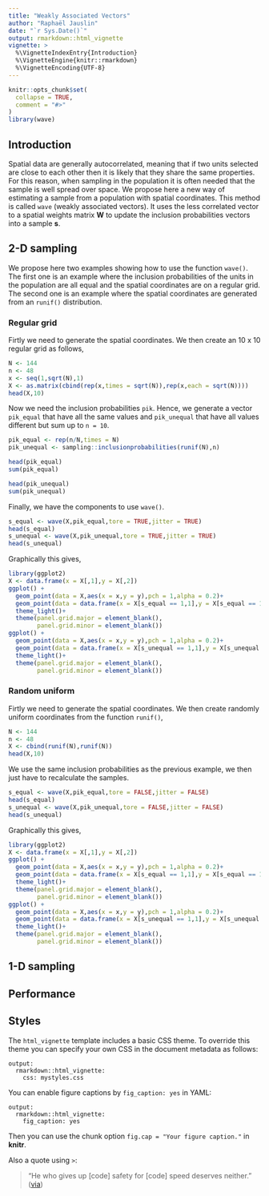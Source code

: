 ```yaml
---
title: "Weakly Associated Vectors"
author: "Raphaël Jauslin"
date: "`r Sys.Date()`"
output: rmarkdown::html_vignette
vignette: >
  %\VignetteIndexEntry{Introduction}
  %\VignetteEngine{knitr::rmarkdown}
  %\VignetteEncoding{UTF-8}
---
```


```r
knitr::opts_chunk$set(
  collapse = TRUE,
  comment = "#>"
)
library(wave)
```


## Introduction
Spatial data are generally autocorrelated, meaning that if two units selected are close to each other then it is likely that they share the same properties. For this reason, when sampling in the population it is often needed that the sample is well spread over space. We propose here a new way of estimating a sample from a population with spatial coordinates. This method is called `wave` (weakly associated vectors). It uses the less correlated vector to a spatial weights matrix **W** to update the inclusion probabilities vectors into a sample **s**.


## 2-D sampling
We propose here two examples showing how to use the function `wave()`. The first one is an example where the inclusion probabilities of the units in the population are all equal and the spatial coordinates are on a regular grid. The second one is an example where the spatial coordinates are generated from an `runif()` distribution. 


### Regular grid

Firtly we need to generate the spatial coordinates. We then create an 10 x 10 regular grid as follows,

```r
N <- 144
n <- 48
x <- seq(1,sqrt(N),1)
X <- as.matrix(cbind(rep(x,times = sqrt(N)),rep(x,each = sqrt(N))))
head(X,10)
```

Now we need the inclusion probabilities `pik`. Hence, we generate a vector `pik_equal` that have all the same values and `pik_unequal` that have all values different but sum up to `n = 10`.

```r
pik_equal <- rep(n/N,times = N)
pik_unequal <- sampling::inclusionprobabilities(runif(N),n) 

head(pik_equal)
sum(pik_equal)

head(pik_unequal)
sum(pik_unequal)
```

Finally, we have the components to use `wave()`.

```r
s_equal <- wave(X,pik_equal,tore = TRUE,jitter = TRUE)
head(s_equal)
s_unequal <- wave(X,pik_unequal,tore = TRUE,jitter = TRUE)
head(s_unequal)

```

Graphically this gives,

```r
library(ggplot2)
X <- data.frame(x = X[,1],y = X[,2])
ggplot() +
  geom_point(data = X,aes(x = x,y = y),pch = 1,alpha = 0.2)+
  geom_point(data = data.frame(x = X[s_equal == 1,1],y = X[s_equal == 1,2]),aes(x,y),colour = "black")+
  theme_light()+
  theme(panel.grid.major = element_blank(),
        panel.grid.minor = element_blank())
ggplot() +
  geom_point(data = X,aes(x = x,y = y),pch = 1,alpha = 0.2)+
  geom_point(data = data.frame(x = X[s_unequal == 1,1],y = X[s_unequal == 1,2]),aes(x,y),colour = "black")+
  theme_light()+
  theme(panel.grid.major = element_blank(),
        panel.grid.minor = element_blank())


```

### Random uniform


Firtly we need to generate the spatial coordinates. We then create randomly uniform coordinates from the function `runif()`,

```r
N <- 144
n <- 48
X <- cbind(runif(N),runif(N))
head(X,10)
```

We use the same inclusion probabilities as the previous example, we then just have to recalculate the samples.

```r
s_equal <- wave(X,pik_equal,tore = FALSE,jitter = FALSE)
head(s_equal)
s_unequal <- wave(X,pik_unequal,tore = FALSE,jitter = FALSE)
head(s_unequal)

```

Graphically this gives,

```r
library(ggplot2)
X <- data.frame(x = X[,1],y = X[,2])
ggplot() +
  geom_point(data = X,aes(x = x,y = y),pch = 1,alpha = 0.2)+
  geom_point(data = data.frame(x = X[s_equal == 1,1],y = X[s_equal == 1,2]),aes(x,y),colour = "black")+
  theme_light()+
  theme(panel.grid.major = element_blank(),
        panel.grid.minor = element_blank())
ggplot() +
  geom_point(data = X,aes(x = x,y = y),pch = 1,alpha = 0.2)+
  geom_point(data = data.frame(x = X[s_unequal == 1,1],y = X[s_unequal == 1,2]),aes(x,y),colour = "black")+
  theme_light()+
  theme(panel.grid.major = element_blank(),
        panel.grid.minor = element_blank())


```



## 1-D sampling



## Performance







## Styles

The `html_vignette` template includes a basic CSS theme. To override this theme you can specify your own CSS in the document metadata as follows:

    output: 
      rmarkdown::html_vignette:
        css: mystyles.css


You can enable figure captions by `fig_caption: yes` in YAML:

    output:
      rmarkdown::html_vignette:
        fig_caption: yes

Then you can use the chunk option `fig.cap = "Your figure caption."` in **knitr**.


Also a quote using `>`:

> "He who gives up [code] safety for [code] speed deserves neither."
([via](https://twitter.com/hadleywickham/status/504368538874703872))
